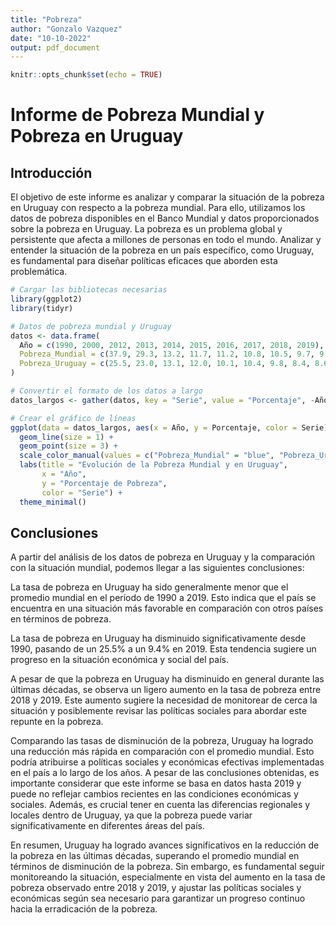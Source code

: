 ---
title: "Pobreza"
author: "Gonzalo Vazquez"
date: "10-10-2022"
output: pdf_document
---

```{r setup, include=FALSE}
knitr::opts_chunk$set(echo = TRUE)
```

# Informe de Pobreza Mundial y Pobreza en Uruguay

## Introducción
El objetivo de este informe es analizar y comparar la situación de la pobreza en Uruguay con respecto a la pobreza mundial. Para ello, utilizamos los datos de pobreza disponibles en el Banco Mundial y datos proporcionados sobre la pobreza en Uruguay. La pobreza es un problema global y persistente que afecta a millones de personas en todo el mundo. Analizar y entender la situación de la pobreza en un país específico, como Uruguay, es fundamental para diseñar políticas eficaces que aborden esta problemática.

```{r cars, warning=FALSE, echo=FALSE}
# Cargar las bibliotecas necesarias
library(ggplot2)
library(tidyr)

# Datos de pobreza mundial y Uruguay
datos <- data.frame(
  Año = c(1990, 2000, 2012, 2013, 2014, 2015, 2016, 2017, 2018, 2019),
  Pobreza_Mundial = c(37.9, 29.3, 13.2, 11.7, 11.2, 10.8, 10.5, 9.7, 9.0, 8.5),
  Pobreza_Uruguay = c(25.5, 23.0, 13.1, 12.0, 10.1, 10.4, 9.8, 8.4, 8.6, 9.4)
)

# Convertir el formato de los datos a largo
datos_largos <- gather(datos, key = "Serie", value = "Porcentaje", -Año)

# Crear el gráfico de líneas
ggplot(data = datos_largos, aes(x = Año, y = Porcentaje, color = Serie)) +
  geom_line(size = 1) +
  geom_point(size = 3) +
  scale_color_manual(values = c("Pobreza_Mundial" = "blue", "Pobreza_Uruguay" = "red")) +
  labs(title = "Evolución de la Pobreza Mundial y en Uruguay",
       x = "Año",
       y = "Porcentaje de Pobreza",
       color = "Serie") +
  theme_minimal()

```

## Conclusiones
A partir del análisis de los datos de pobreza en Uruguay y la comparación con la situación mundial, podemos llegar a las siguientes conclusiones:

La tasa de pobreza en Uruguay ha sido generalmente menor que el promedio mundial en el período de 1990 a 2019. Esto indica que el país se encuentra en una situación más favorable en comparación con otros países en términos de pobreza.

La tasa de pobreza en Uruguay ha disminuido significativamente desde 1990, pasando de un 25.5% a un 9.4% en 2019. Esta tendencia sugiere un progreso en la situación económica y social del país.

A pesar de que la pobreza en Uruguay ha disminuido en general durante las últimas décadas, se observa un ligero aumento en la tasa de pobreza entre 2018 y 2019. Este aumento sugiere la necesidad de monitorear de cerca la situación y posiblemente revisar las políticas sociales para abordar este repunte en la pobreza.

Comparando las tasas de disminución de la pobreza, Uruguay ha logrado una reducción más rápida en comparación con el promedio mundial. Esto podría atribuirse a políticas sociales y económicas efectivas implementadas en el país a lo largo de los años.
A pesar de las conclusiones obtenidas, es importante considerar que este informe se basa en datos hasta 2019 y puede no reflejar cambios recientes en las condiciones económicas y sociales. Además, es crucial tener en cuenta las diferencias regionales y locales dentro de Uruguay, ya que la pobreza puede variar significativamente en diferentes áreas del país.

En resumen, Uruguay ha logrado avances significativos en la reducción de la pobreza en las últimas décadas, superando el promedio mundial en términos de disminución de la pobreza. Sin embargo, es fundamental seguir monitoreando la situación, especialmente en vista del aumento en la tasa de pobreza observado entre 2018 y 2019, y ajustar las políticas sociales y económicas según sea necesario para garantizar un progreso continuo hacia la erradicación de la pobreza.